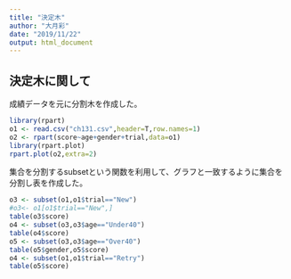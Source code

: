 ```yaml
---
title: "決定木"
author: "大月彩"
date: "2019/11/22"
output: html_document
---
```



## 決定木に関して

成績データを元に分割木を作成した。

```r
library(rpart)
o1 <- read.csv("ch131.csv",header=T,row.names=1)
o2 <- rpart(score~age+gender+trial,data=o1)
library(rpart.plot)
rpart.plot(o2,extra=2)
``` 

集合を分割するsubsetという関数を利用して、グラフと一致するように集合を分割し表を作成した。

```r
o3 <- subset(o1,o1$trial=="New")
#o3<- o1[o1$trial=="New",]
table(o3$score)
o4 <- subset(o3,o3$age=="Under40")
table(o4$score)
o5 <- subset(o3,o3$age=="Over40")
table(o5$gender,o5$score)
o4 <- subset(o1,o1$trial=="Retry")
table(o5$score)
```
